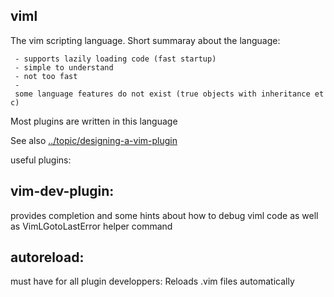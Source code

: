 == viml ==
The vim scripting language.
Short summaray about the language:

  - supports lazily loading code (fast startup)
  - simple to understand
  - not too fast
  - some language features do not exist (true objects with inheritance etc)

Most plugins are written in this language

See also [[../topic/designing-a-vim-plugin]]

useful plugins:

== vim-dev-plugin: ==
provides completion and some hints about how to debug viml code
as well as VimLGotoLastError helper command
== autoreload: ==
must have for all plugin developpers: Reloads .vim files automatically
